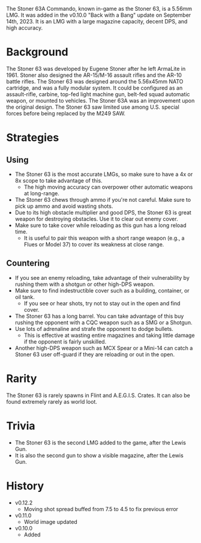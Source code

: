 The Stoner 63A Commando, known in-game as the Stoner 63, is a 5.56mm LMG. It was added in the v0.10.0 "Back with a Bang" update on September 14th, 2023. It is an LMG with a large magazine capacity, decent DPS, and high accuracy.

# Background
The Stoner 63 was developed by Eugene Stoner after he left ArmaLite in 1961. Stoner also designed the AR-15/M-16 assault rifles and the AR-10 battle rifles. The Stoner 63 was designed around the 5.56x45mm NATO cartridge, and was a fully modular system. It could be configured as an assault-rifle, carbine, top-fed light machine gun, belt-fed squad automatic weapon, or mounted to vehicles. The Stoner 63A was an improvement upon the original design. The Stoner 63 saw limited use among U.S. special forces before being replaced by the M249 SAW.

# Strategies
## Using
- The Stoner 63 is the most accurate LMGs, so make sure to have a 4x or 8x scope to take advantage of this.
  - The high moving accuracy can overpower other automatic weapons at long-range.
- The Stoner 63 chews through ammo if you're not careful. Make sure to pick up ammo and avoid wasting shots.
- Due to its high obstacle multiplier and good DPS, the Stoner 63 is great weapon for destroying obstacles. Use it to clear out enemy cover.
- Make sure to take cover while reloading as this gun has a long reload time.
  - It is useful to pair this weapon with a short range weapon (e.g., a <Link href="/weapons/guns/flues">Flues</Link> or <Link href="/weapons/guns/model_37">Model 37</Link>) to cover its weakness at close range.

## Countering
- If you see an enemy reloading, take advantage of their vulnerability by rushing them with a shotgun or other high-DPS weapon.
- Make sure to find indestructible cover such as a building, container, or oil tank. 
  - If you see or hear shots, try not to stay out in the open and find cover.
- The Stoner 63 has a long barrel. You can take advantage of this buy rushing the opponent with a CQC weapon such as a SMG or a Shotgun.
- Use lots of adrenaline and strafe the opponent to dodge bullets.
  - This is effective at wasting entire magazines and taking little damage if the opponent is fairly unskilled.
- Another high-DPS weapon such as <Link href="/weapons/guns/mcx_spear">MCX Spear</Link> or a <Link href="/weapons/guns/mini14">Mini-14</Link> can catch a Stoner 63 user off-guard if they are reloading or out in the open.

# Rarity
The Stoner 63 is rarely spawns in Flint and A.E.G.I.S. Crates. It can also be found extremely rarely as world loot.

# Trivia 
- The Stoner 63 is the second LMG added to the game, after the <Link href="/weapons/guns/lewis_gun">Lewis Gun</Link>.
- It is also the second gun to show a visible magazine, after the Lewis Gun.

# History
- v0.12.2
  - Moving shot spread buffed from 7.5 to 4.5 to fix previous error
- v0.11.0
  - World image updated
- v0.10.0 
  - Added
